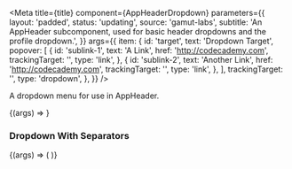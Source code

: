 


<Meta
  title={title}
  component={AppHeaderDropdown}
  parameters={{
    layout: 'padded',
    status: 'updating',
    source: 'gamut-labs',
    subtitle:
      'An AppHeader subcomponent, used for basic header dropdowns and the profile dropdown.',
  }}
  args={{
    item: {
      id: 'target',
      text: 'Dropdown Target',
      popover: [
        {
          id: 'sublink-1',
          text: 'A Link',
          href: 'http://codecademy.com',
          trackingTarget: '',
          type: 'link',
        },
        {
          id: 'sublink-2',
          text: 'Another Link',
          href: 'http://codecademy.com',
          trackingTarget: '',
          type: 'link',
        },
      ],
      trackingTarget: '',
      type: 'dropdown',
    },
  }}
/>

A dropdown menu for use in <LinkTo kind="Molecules/AppHeader" story="AppHeader">AppHeader</LinkTo>.

<Canvas>
  <Story name="AppHeaderDropdown">
    {(args) => <AppHeaderDropdown {...args} />}
  </Story>
</Canvas>

<PropsTable story="AppHeaderDropdown" />

### Dropdown With Separators

<Canvas>
  <Story
    args={{
      item: MOCK_PROFILE_DROPDOWN,
    }}
    name="AppHeaderSeparatedDropdown"
  >
    {(args) => (
      <Box height="200">
        <Box position="absolute" left="225">
          <AppHeaderDropdown {...args} />
        </Box>
      </Box>
    )}
  </Story>
</Canvas>

